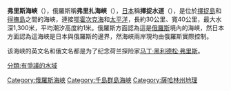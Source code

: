 '''弗里斯海峽'''（{{lang-en|Vries Strait}}），俄羅斯稱'''弗里扎海峽'''（{{lang-rus|'''Пролив Фриза'''|Proliv Friza}}），[[日本|日本]]稱'''擇捉水道'''（{{lang-ja|択捉水道}}），是位於[[擇捉島|擇捉島]]和[[得撫島|得撫島]]之間的海峽，連接[[鄂霍次克海|鄂霍次克海]]和[[太平洋|太平洋]]，長約30公里、寬40公里，最大水深1,300米，平均潮汐高度約1米。俄羅斯方面認為這是[[俄羅斯|俄羅斯]]境內的海峽，然日本方面認為這海峽是日本與俄羅斯的邊界，然海峽兩岸現均由俄羅斯實際控制。

该海峡的英文名和俄文名都是为了纪念荷兰探险家[[马丁·黑利德松·弗里斯|马丁·黑利德松·弗里斯]]。

{{coord|45|30|20|N|149|10|36|E|type:waterbody|display=title}}

{{俄罗斯海域小作品}}
{{DEFAULTSORT:Пролив Фриза}}
[[Category:俄羅斯海峽|Category:俄羅斯海峽]]
[[Category:千島群島海峽|Category:千島群島海峽]]
[[Category:薩哈林州地理|Category:薩哈林州地理]]
[[分類:有爭議的水域|分類:有爭議的水域]]